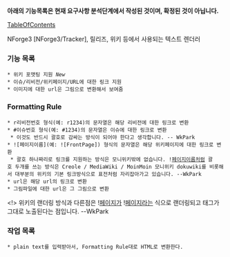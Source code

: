 '''아래의 기능목록은 현재 요구사항 분석단계에서 작성된 것이며, 확정된 것이 아닙니다.'''

[[TableOfContents]]

NForge3 [NForge3/Tracker], 릴리즈, 위키 등에서 사용되는 텍스트 렌더러
=== 기능 목록 ===
 * 위키 포맷팅 지원 ''New''
 * 이슈/리비전/위키페이지/URL에 대한 링크 지원
 * 이미지에 대한 url은 그림으로 변환해서 보여줌

=== Formatting Rule ===
 * r리비전번호 형식(예: r1234)의 문자열은 해당 리비전에 대한 링크로 변환
 * #이슈번호 형식(예: #1234)의 문자열은 이슈에 대한 링크로 변환
  * 이것도 반드시 괄호로 감싸는 방식이 되어야 한다고 생각합니다. -- WkPark
 * ![페이지이름](예: ![FrontPage]) 형식의 문자열은 해당 위키페이지에 대한 링크로 변환
  * 괄호 하나짜리로 링크를 지원하는 방식은 모니위키밖에 없습니다. ![[페이지이름]]처럼 괄호 두개를 쓰는 방식은 Creole / MediaWiki / MoinMoin 모니위키 dokuwiki를 비롯해서 대부분의 위키의 기본 링크방식으로 표전처럼 자리잡아가고 있습니다. --WkPark
 * url은 해당 url의 링크로 변환
 * 그림파일에 대한 url은 그 그림으로 변환

<!> 위키의 랜더링 방식과 다른점은 ![[페이지]]가 ![[페이지]]라는 식으로 랜더링되고 태그가 그대로 노출된다는 점입니다. --WkPark

=== 작업 목록 ===
 * plain text를 입력받아서, Formatting Rule대로 HTML로 변환한다.
